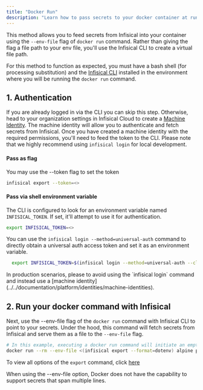```yaml
---
title: "Docker Run"
description: "Learn how to pass secrets to your docker container at run time."
---
```


This method allows you to feed secrets from Infisical into your container using the `--env-file` flag of `docker run` command. 
Rather than giving the flag a file path to your env file, you'll use the Infisical CLI to create a virtual file path.

For this method to function as expected, you must have a bash shell (for processing substitution) and the [Infisical CLI](../../cli/overview) installed in the environment where you will be running the `docker run` command.

## 1. Authentication

If you are already logged in via the CLI you can skip this step. Otherwise, head to your organization settings in Infisical Cloud to create a [Machine Identity](../../documentation/platform/identities/machine-identities). The machine identity will allow you to authenticate and fetch secrets from Infisical. 
Once you have created a machine identity with the required permissions, you'll need to feed the token to the CLI.
<Info> 
  Please note that we highly recommend using `infisical login` for local development.
</Info>

#### Pass as flag
You may use the --token flag to set the token 

```bash
infisical export --token=<>
```

#### Pass via shell environment variable
The CLI is configured to look for an environment variable named `INFISICAL_TOKEN`. If set, it'll attempt to use it for authentication.

```bash
export INFISICAL_TOKEN=<>
```

You can use the `infisical login --method=universal-auth` command to directly obtain a universal auth access token and set it as an environment variable.

```bash
  export INFISICAL_TOKEN=$(infisical login --method=universal-auth --client-id=<your-client-id> --client-secret=<your-client-secret> --silent --plain)
```

<Warning>
  In production scenarios, please to avoid using the `infisical login` command and instead use a [machine identity](../../documentation/platform/identities/machine-identities).
</Warning>

## 2. Run your docker command with Infisical 
Next, use the --env-file flag of the `docker run` command with Infisical CLI to point to your secrets. 
Under the hood, this command will fetch secrets from Infisical and serve them as a file to the `--env-file` flag. 

```bash
# In this example, executing a docker run command will initiate an empty Alpine container and display the environment variables passed to it by Infisical.
docker run --rm --env-file <(infisical export --format=dotenv) alpine printenv
```

To view all options of the `export` command, click [here](../../cli/commands/export)


<Warning>
  When using the --env-file option, Docker does not have the capability to support secrets that span multiple lines.
</Warning>

